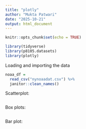 ```yaml
---
title: "plotly"
author: "Mukta Patwari"
date: "2025-10-21"
output: html_document
---
```


```r
knitr::opts_chunk$set(echo = TRUE)

library(tidyverse)
library(p8105.datasets)
library(plotly)
```

Loading and importing the data
```r
noaa_df =
  read_csv("nynoaadat.csv") %>% 
  janitor::clean_names()
```


Scatterplot:

```r

```

Box plots:

```r

```

Bar plot:

```r

```

